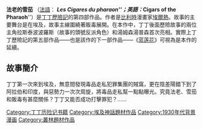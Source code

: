 '''法老的雪茄''' （[[法語|法語]]： '''''Les Cigares du pharaon'''''；英語：'''''Cigars of the Pharaoh'''''）是[[丁丁歷險記|丁丁歷險記]]的第四部作品。作者是[[比利時|比利時]]漫畫家[[埃爾熱|埃爾熱]]。故事的主要舞台是在埃及，故事主線圍繞著販毒展開。在本作中，丁丁後面歷險故事的兩位主角拉斯泰波波羅斯（故事的頭號反派角色）和湯姆森湯普森首次亮相。實際上丁丁歷險記的第五部作品——也是該作的下一部作品——《[[藍蓮花_(漫画)|蓝莲花]]》可視為是本作的延續。

== 故事簡介 ==
丁丁第一次來到埃及，無意間發現毒品走私犯罪集團的賊窩，更在陰差陽錯下到了阿拉伯和印度，與惡勢力一次次周旋，將毒品走私幫一點點曝光。究竟法老、雪茄和販毒有甚麼關係？丁丁又能否成功打擊罪犯？……

{{丁丁歷險記}}
{{DEFAULTSORT:Cigars of the Pharaoh}}
[[Category:丁丁历险记书籍|Category:丁丁历险记书籍]]
[[Category:埃及神話題材作品|Category:埃及神話題材作品]]
[[Category:1930年代背景漫画|Category:1930年代背景漫画]]
[[Category:叢林題材作品|Category:叢林題材作品]]